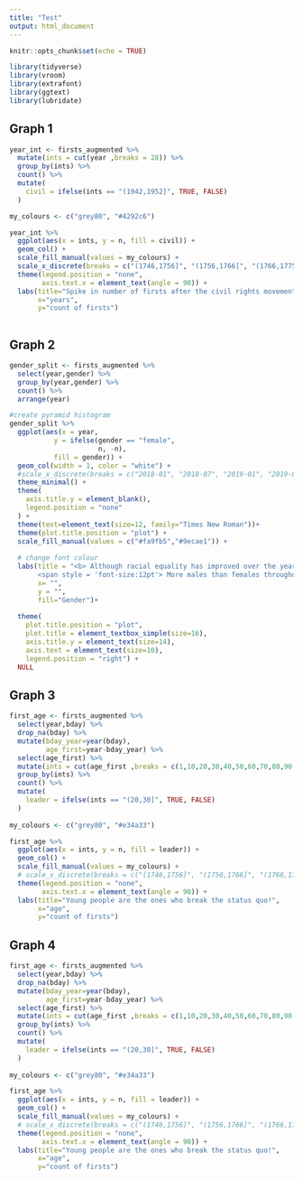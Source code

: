 ```yaml
---
title: "Test"
output: html_document
---
```


```r
knitr::opts_chunk$set(echo = TRUE)
```

```r
library(tidyverse)
library(vroom)
library(extrafont)
library(ggtext)
library(lubridate)
```

## Graph 1 

```r

year_int <- firsts_augmented %>% 
  mutate(ints = cut(year ,breaks = 28)) %>%
  group_by(ints) %>%
  count() %>%
  mutate(
    civil = ifelse(ints == "(1942,1952]", TRUE, FALSE)
  )

my_colours <- c("grey80", "#4292c6")

year_int %>%
  ggplot(aes(x = ints, y = n, fill = civil)) +
  geom_col() +
  scale_fill_manual(values = my_colours) +
  scale_x_discrete(breaks = c("(1746,1756]", "(1756,1766]", "(1766,1775]", "(1775,1785]","(1785,1795]", "(1795,1805]","(1814,1824]", "(1824,1834]", "(1834,1844]", "(1844,1854]","(1854,1863]", "(1863,1873]","(1873,1883]", "(1883,1893]", "(1893,1903]", "(1903,1912]","(1912,1922]", "(1922,1932]","(1932,1942]", "(1942,1952]", "(1952,1961]", "(1961,1971]","	(1971,1981]", "(1981,1991]","(1991,2000]","(2000,2010]","(2010,2020]"), labels = c("1751", "1761","1771","1780","1790","1880","1819","1829","1839","1849","1859","1868","1878","1888","1898","1908","1917","1927","1937","1947","1957","1966","1976","1986","1996","2005","2015")) +
  theme(legend.position = "none",
        axis.text.x = element_text(angle = 90)) +
  labs(title="Spike in number of firsts after the civil rights movement!",
       x="years",
       y="count of firsts")
  
```

## Graph 2

```r

gender_split <- firsts_augmented %>%
  select(year,gender) %>%
  group_by(year,gender) %>%
  count() %>%
  arrange(year) 

#create pyramid histogram
gender_split %>%
  ggplot(aes(x = year,
           y = ifelse(gender == "female", 
                      n, -n),
           fill = gender)) +
  geom_col(width = 1, color = "white") +
  #scale_x_discrete(breaks = c("2018-01", "2018-07", "2019-01", "2019-07","2020-01", "2020-07"), labels = c("Jan 2018", "July 2018","Jan 2019","July 2019","Jan 2020","July 2020")) +
  theme_minimal() +
  theme(
    axis.title.y = element_blank(),
    legend.position = "none"
  ) +
  theme(text=element_text(size=12, family="Times New Roman"))+
  theme(plot.title.position = "plot") +
  scale_fill_manual(values = c("#fa9fb5","#9ecae1")) +
  
  # change font colour 
  labs(title = "<b> Although racial equality has improved over the years, gender inequality still persists over the years</b><br>
       <span style = 'font-size:12pt'> More males than females throughout the years/ alternative: large spike in female first after black women's movement in 1960 </span>",
       x= "",
       y = "",
       fill="Gender")+
  
  theme(
    plot.title.position = "plot",
    plot.title = element_textbox_simple(size=16),
    axis.title.y = element_text(size=14),
    axis.text = element_text(size=10),
    legend.position = "right") +
  NULL
```

## Graph 3

```r

first_age <- firsts_augmented %>%
  select(year,bday) %>%
  drop_na(bday) %>%
  mutate(bday_year=year(bday),
         age_first=year-bday_year) %>%
  select(age_first) %>%
  mutate(ints = cut(age_first ,breaks = c(1,10,20,30,40,50,60,70,80,90,100,110))) %>%
  group_by(ints) %>%
  count() %>%
  mutate(
    leader = ifelse(ints == "(20,30]", TRUE, FALSE)
  )
  
my_colours <- c("grey80", "#e34a33")

first_age %>%
  ggplot(aes(x = ints, y = n, fill = leader)) +
  geom_col() +
  scale_fill_manual(values = my_colours) +
  # scale_x_discrete(breaks = c("(1746,1756]", "(1756,1766]", "(1766,1775]", "(1775,1785]","(1785,1795]", "(1795,1805]","(1814,1824]", "(1824,1834]", "(1834,1844]", "(1844,1854]","(1854,1863]", "(1863,1873]","(1873,1883]", "(1883,1893]", "(1893,1903]", "(1903,1912]","(1912,1922]", "(1922,1932]","(1932,1942]", "(1942,1952]", "(1952,1961]", "(1961,1971]","	(1971,1981]", "(1981,1991]","(1991,2000]","(2000,2010]","(2010,2020]"), labels = c("1751", "1761","1771","1780","1790","1880","1819","1829","1839","1849","1859","1868","1878","1888","1898","1908","1917","1927","1937","1947","1957","1966","1976","1986","1996","2005","2015")) +
  theme(legend.position = "none",
        axis.text.x = element_text(angle = 90)) +
  labs(title="Young people are the ones who break the status quo!",
       x="age",
       y="count of firsts")

```

## Graph 4

```r

first_age <- firsts_augmented %>%
  select(year,bday) %>%
  drop_na(bday) %>%
  mutate(bday_year=year(bday),
         age_first=year-bday_year) %>%
  select(age_first) %>%
  mutate(ints = cut(age_first ,breaks = c(1,10,20,30,40,50,60,70,80,90,100,110))) %>%
  group_by(ints) %>%
  count() %>%
  mutate(
    leader = ifelse(ints == "(20,30]", TRUE, FALSE)
  )
  
my_colours <- c("grey80", "#e34a33")

first_age %>%
  ggplot(aes(x = ints, y = n, fill = leader)) +
  geom_col() +
  scale_fill_manual(values = my_colours) +
  # scale_x_discrete(breaks = c("(1746,1756]", "(1756,1766]", "(1766,1775]", "(1775,1785]","(1785,1795]", "(1795,1805]","(1814,1824]", "(1824,1834]", "(1834,1844]", "(1844,1854]","(1854,1863]", "(1863,1873]","(1873,1883]", "(1883,1893]", "(1893,1903]", "(1903,1912]","(1912,1922]", "(1922,1932]","(1932,1942]", "(1942,1952]", "(1952,1961]", "(1961,1971]","	(1971,1981]", "(1981,1991]","(1991,2000]","(2000,2010]","(2010,2020]"), labels = c("1751", "1761","1771","1780","1790","1880","1819","1829","1839","1849","1859","1868","1878","1888","1898","1908","1917","1927","1937","1947","1957","1966","1976","1986","1996","2005","2015")) +
  theme(legend.position = "none",
        axis.text.x = element_text(angle = 90)) +
  labs(title="Young people are the ones who break the status quo!",
       x="age",
       y="count of firsts")

```
